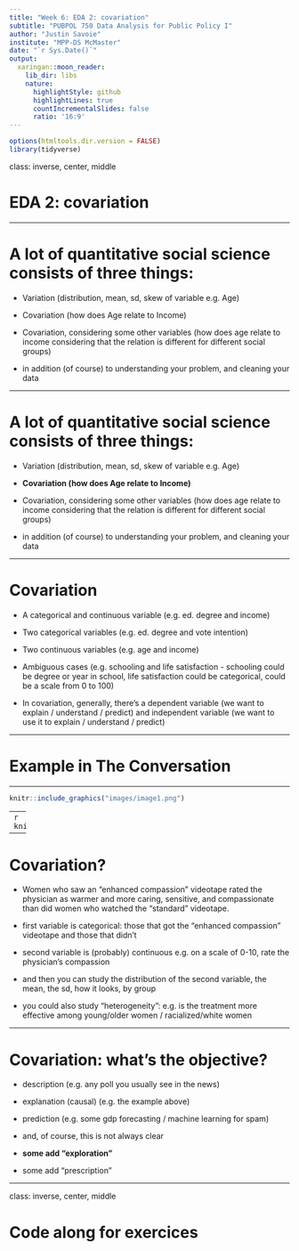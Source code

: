 ```yaml
---
title: "Week 6: EDA 2: covariation"
subtitle: "PUBPOL 750 Data Analysis for Public Policy I"
author: "Justin Savoie"
institute: "MPP-DS McMaster"
date: "`r Sys.Date()`"
output:
  xaringan::moon_reader:
    lib_dir: libs
    nature:
      highlightStyle: github
      highlightLines: true
      countIncrementalSlides: false
      ratio: '16:9'
---
```


```r
options(htmltools.dir.version = FALSE)
library(tidyverse)
```

class: inverse, center, middle

# EDA 2: covariation

---

# A lot of quantitative social science consists of three things:

- Variation (distribution, mean, sd, skew of variable e.g. Age)
- Covariation (how does Age relate to Income)
- Covariation, considering some other variables (how does age relate to income considering that the relation is different for different social groups)


- in addition (of course) to understanding your problem, and cleaning your data

---

# A lot of quantitative social science consists of three things:

- Variation (distribution, mean, sd, skew of variable e.g. Age)
- **Covariation (how does Age relate to Income)**
- Covariation, considering some other variables (how does age relate to income considering that the relation is different for different social groups)


- in addition (of course) to understanding your problem, and cleaning your data

---

# Covariation

- A categorical and continuous variable (e.g. ed. degree and income)
- Two categorical variables (e.g. ed. degree and vote intention)
- Two continuous variables (e.g. age and income)


- Ambiguous cases (e.g. schooling and life satisfaction - schooling could be degree or year in school, life satisfaction could be categorical, could be a scale from 0 to 100)

- In covariation, generally, there's a dependent variable (we want to explain / understand / predict) and independent variable (we want to use it to explain / understand / predict)

---

# Example in The Conversation

---

```r
knitr::include_graphics("images/image1.png")
```

---
```r
knitr::include_graphics("images/image2.png")
```

---

# Covariation?

- Women who saw an “enhanced compassion” videotape rated the physician as warmer and more caring, sensitive, and compassionate than did women who watched the “standard” videotape.
- first variable is categorical: those that got the “enhanced compassion” videotape and those that didn't
- second variable is (probably) continuous e.g. on a scale of 0-10, rate the physician's compassion


- and then you can study the distribution of the second variable, the mean, the sd, how it looks, by group

- you could also study "heterogeneity": e.g. is the treatment more effective among young/older women / racialized/white women

---

# Covariation: what's the objective?

- description (e.g. any poll you usually see in the news)
- explanation (causal) (e.g. the example above)
- prediction (e.g. some gdp forecasting / machine learning for spam)


- and, of course, this is not always clear


- **some add "exploration"**
- some add "prescription"

---

class: inverse, center, middle

# Code along for exercices


